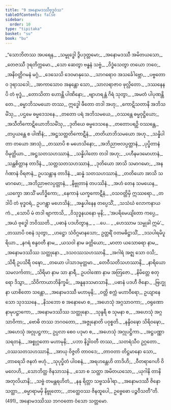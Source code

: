 ```yaml
---
title: "9 အနောမဒဿီဗုဒ္ဓဝံသ"
tableOfContents: false
sidebar:
  order: 10
type: "tipitaka"
basket: "su"
book: "bu"
---
```



<DynamicBreadcrumb />

<Division number="1" book="bu" e="ch" v="21" p="336">

<Paragraph number="472" type="verses" book="bu">
_“သောဘိတဿ အပရေန,_  
_သမ္ဗုဒ္ဓေါ ဒွိပဒုတ္တမော;_  
_အနောမဒဿီ အမိတယသော,_  
_တေဇဿီ ဒုရတိက္ကမော._  

</Paragraph>

</Division>
<Division number="2" book="bu" e="ch" v="21" p="336">

<Paragraph number="473" type="verses" book="bu">
_သော ဆေတွာ ဗန္ဓနံ သဗ္ဗံ,_  
_ဝိဒ္ဓံသေတွာ တယော ဘဝေ;_  
_အနိဝတ္တိဂမနံ မဂ္ဂံ,_  
_ဒေသေသိ ဒေဝမာနုသေ._  

</Paragraph>

</Division>
<Division number="3" book="bu" e="ch" v="21" p="336">

<Paragraph number="474" type="verses" book="bu">
_သာဂရောဝ အသင်္ခေါဗ္ဘော,_  
_ပဗ္ဗတောဝ ဒုရာသဒေါ;_  
_အာကာသောဝ အနန္တော သော,_  
_သာလရာဇာဝ ဖုလ္လိတော._  

</Paragraph>

</Division>
<Division number="4" book="bu" e="ch" v="21" p="336">

<Paragraph number="475" type="verses" book="bu">
_ဒဿနေနပိ တံ ဗုဒ္ဓံ,_  
_တောသိတာ ဟောန္တိ ပါဏိနော;_  
_ဗျာဟရန္တံ ဂိရံ သုတွာ,_  
_အမတံ ပါပုဏန္တိ တေ._  

</Paragraph>

</Division>
<Division number="5" book="bu" e="ch" v="21" p="336">

<Paragraph number="476" type="verses" book="bu">
_ဓမ္မာဘိသမယော တဿ,_  
ဣဒ္ဓေါ ဖီတော တဒါ အဟု;_  
_ကောဋိသတာနိ အဘိသမိံသု,_  
_ပဌမေ ဓမ္မဒေသနေ._  

</Paragraph>

</Division>
<Division number="6" book="bu" e="ch" v="21" p="336">

<Paragraph number="477" type="verses" book="bu">
_တတော ပရံ အဘိသမယေ,_  
_ဝဿန္တေ ဓမ္မဝုဋ္ဌိယော;_  
_အသီတိကောဋိယောဘိသမိံသု,_  
_ဒုတိယေ ဓမ္မဒေသနေ._  

</Paragraph>

</Division>
<Division number="7" book="bu" e="ch" v="21" p="337">

<Paragraph number="478" type="verses" book="bu">
_တတောပရဉှိ ဝဿန္တေ,_  
_တပ္ပယန္တေ စ ပါဏိနံ;_  
_အဋ္ဌသတ္တတိကောဋီနံ,_  
_တတိယာဘိသမယော အဟု._  

</Paragraph>

</Division>
<Division number="8" book="bu" e="ch" v="21" p="337">

<Paragraph number="479" type="verses" book="bu">
_သန္နိပါတာ တယော အာသုံ,_  
_တဿာပိ စ မဟေသိနော;_  
_အဘိညာဗလပ္ပတ္တာနံ,_  
_ပုပ္ဖိတာနံ ဝိမုတ္တိယာ._  

</Paragraph>

</Division>
<Division number="9" book="bu" e="ch" v="21" p="337">

<Paragraph number="480" type="verses" book="bu">
_အဋ္ဌသတသဟဿာနံ,_  
_သန္နိပါတော တဒါ အဟု;_  
_ပဟီနမဒမောဟာနံ,_  
_သန္တစိတ္တာန တာဒိနံ._  

</Paragraph>

</Division>
<Division number="10" book="bu" e="ch" v="21" p="337">

<Paragraph number="481" type="verses" book="bu">
_သတ္တသတသဟဿာနံ,_  
_ဒုတိယော အာသိ သမာဂမော;_  
_အနင်္ဂဏာနံ ဝိရဇာနံ,_  
ဥပသန္တာန တာဒိနံ._  

</Paragraph>

</Division>
<Division number="11" book="bu" e="ch" v="21" p="337">

<Paragraph number="482" type="verses" book="bu">
_ဆန္နံ သတသဟဿာနံ,_  
_တတိယော အာသိ သမာဂမော;_  
_အဘိညာဗလပ္ပတ္တာနံ,_  
_နိဗ္ဗုတာနံ တပဿိနံ._  

</Paragraph>

</Division>
<Division number="12" book="bu" e="ch" v="21" p="337">

<Paragraph number="483" type="verses" book="bu">
_အဟံ တေန သမယေန,_  
_ယက္ခော အာသိံ မဟိဒ္ဓိကော;_  
_နေကာနံ ယက္ခကောဋီနံ,_  
_ဝသဝတ္တိမှိ ဣဿရော._  

</Paragraph>

</Division>
<Division number="13" book="bu" e="ch" v="21" p="337">

<Paragraph number="484" type="verses" book="bu">
_တဒါပိ တံ ဗုဒ္ဓဝရံ,_  
ဥပဂန္တွာ မဟေသိနံ;_  
_အန္နပါနေန တပ္ပေသိံ,_  
_သသံဃံ လောကနာယကံ._  

</Paragraph>

</Division>
<Division number="14" book="bu" e="ch" v="21" p="337">

<Paragraph number="485" type="verses" book="bu">
_သောပိ မံ တဒါ ဗျာကာသိ,_  
_ဝိသုဒ္ဓနယနော မုနိ;_  
_‘အပရိမေယျိတော ကပ္ပေ,_  
_အယံ ဗုဒ္ဓေါ ဘဝိဿတိ._  

</Paragraph>

</Division>
<Division number="15" book="bu" e="ch" v="21" p="337">

<Paragraph number="486" type="verses" book="bu">
_ပဓာနံ ပဒဟိတွာန,_  
_ …ပေ… _  
_ဟေဿာမ သမ္မုခါ ဣမံ’._  

</Paragraph>

</Division>
<Division number="16" book="bu" e="ch" v="21" p="337">

<Paragraph number="487" type="verses" book="bu">
_တဿာပိ ဝစနံ သုတွာ,_  
_ဟဋ္ဌော သံဝိဂ္ဂမာနသော;_  
ဥတ္တရိံ ဝတမဓိဋ္ဌာသိံ,_  
_ဒသပါရမိပူရိယာ._  

</Paragraph>

</Division>
<Division number="17" book="bu" e="ch" v="21" p="337">

<Paragraph number="488" type="verses" book="bu">
_နဂရံ စန္ဒဝတီ နာမ,_  
_ယသဝါ နာမ ခတ္တိယော;_  
_မာတာ ယသောဓရာ နာမ,_  
_အနောမဒဿိဿ သတ္ထုနော._  

</Paragraph>

</Division>
<Division number="18" book="bu" e="ch" v="21" p="337">

<Paragraph number="489" type="verses" book="bu">
_ဒသဝဿသဟဿာနိ,_  
_အဂါရံ အဇ္ဈ သော ဝသိ;_  
_သိရီ ဥပသိရီ ဝဍ္ဎော,_  
_တယော ပါသာဒမုတ္တမာ._  

</Paragraph>

</Division>
<Division number="19" book="bu" e="ch" v="21" p="337">

<Paragraph number="490" type="verses" book="bu">
_တေဝီသတိသဟဿာနိ,_  
_နာရိယော သမလင်္ကတာ;_  
_သိရိမာ နာမ သာ နာရီ,_  
ဥပဝါဏော နာမ အတြဇော._  

</Paragraph>

</Division>
<Division number="20" book="bu" e="ch" v="21" p="337">

<Paragraph number="491" type="verses" book="bu">
_နိမိတ္တေ စတုရော ဒိသွာ,_  
_သိဝိကာယာဘိနိက္ခမိ;_  
_အနူနဒသမာသာနိ,_  
_ပဓာနံ ပဒဟီ ဇိနော._  

</Paragraph>

</Division>
<Division number="21" book="bu" e="ch" v="21" p="338">

<Paragraph number="492" type="verses" book="bu">
_ဗြဟ္မုနာ ယာစိတော သန္တော,_  
_အနောမဒဿီ မဟာမုနိ;_  
_ဝတ္တိ စက္ကံ မဟာဝီရော,_  
ဥယျာနေ သော သုဒဿနေ._  

</Paragraph>

</Division>
<Division number="22" book="bu" e="ch" v="21" p="338">

<Paragraph number="493" type="verses" book="bu">
_နိသဘော စ အနောမော စ,_  
_အဟေသုံ အဂ္ဂသာဝကာ;_  
_ဝရုဏော နာမုပဋ္ဌာကော,_  
_အနောမဒဿိဿ သတ္ထုနော._  

</Paragraph>

</Division>
<Division number="23" book="bu" e="ch" v="21" p="338">

<Paragraph number="494" type="verses" book="bu">
_သုန္ဒရီ စ သုမနာ စ,_  
_အဟေသုံ အဂ္ဂသာဝိကာ;_  
_ဗောဓိ တဿ ဘဂဝတော,_  
_အဇ္ဇုနောတိ ပဝုစ္စတိ._  

</Paragraph>

</Division>
<Division number="24" book="bu" e="ch" v="21" p="338">

<Paragraph number="495" type="verses" book="bu">
_နန္ဒိဝဍ္ဎော သိရိဝဍ္ဎော,_  
_အဟေသုံ အဂ္ဂုပဋ္ဌကာ;_  
ဥပ္ပလာ စေဝ ပဒုမာ စ,_  
_အဟေသုံ အဂ္ဂုပဋ္ဌိကာ._  

</Paragraph>

</Division>
<Division number="25" book="bu" e="ch" v="21" p="338">

<Paragraph number="496" type="verses" book="bu">
_အဋ္ဌပဏ္ဏာသရတနံ,_  
_အစ္စုဂ္ဂတော မဟာမုနိ;_  
_ပဘာ နိဒ္ဓါဝတီ တဿ,_  
_သတရံသီဝ ဥဂ္ဂတော._  

</Paragraph>

</Division>
<Division number="26" book="bu" e="ch" v="21" p="338">

<Paragraph number="497" type="verses" book="bu">
_ဝဿသတသဟဿာနိ,_  
_အာယု ဝိဇ္ဇတိ တာဝဒေ;_  
_တာဝတာ တိဋ္ဌမာနော သော,_  
_တာရေသိ ဇနတံ ဗဟုံ._  

</Paragraph>

</Division>
<Division number="27" book="bu" e="ch" v="21" p="338">

<Paragraph number="498" type="verses" book="bu">
_သုပုပ္ဖိတံ ပါဝစနံ,_  
_အရဟန္တေဟိ တာဒိဟိ;_  
_ဝီတရာဂေဟိ ဝိမလေဟိ,_  
_သောဘိတ္ထ ဇိနသာသနံ._  

</Paragraph>

</Division>
<Division number="28" book="bu" e="ch" v="21" p="338">

<Paragraph number="499" type="verses" book="bu">
_သော စ သတ္ထာ အမိတယသော,_  
_ယုဂါနိ တာနိ အတုလိယာနိ;_  
_သဗ္ဗံ တမန္တရဟိတံ,_  
_နနု ရိတ္တာ သဗ္ဗသင်္ခါရာ._  

</Paragraph>

</Division>
<Division number="29" book="bu" e="ch" v="21" p="338">

<Paragraph number="500" type="verses" book="bu">
_အနောမဒဿီ ဇိနော သတ္ထာ,_  
_ဓမ္မာရာမမှိ နိဗ္ဗုတော;_  
_တတ္ထေဝဿ ဇိနထူပေါ,_  
ဥဗ္ဗေဓော ပဉ္စဝီသတီ”တိ. (491)_  


</Paragraph>
</Division>

<Paragraph number="501" type="center" book="bu">
အနောမဒဿိဿ ဘဂဝတော ဝံသော သတ္တမော.
</Paragraph>